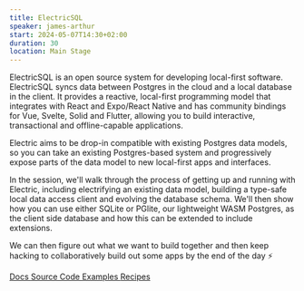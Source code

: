 ```yaml
---
title: ElectricSQL
speaker: james-arthur
start: 2024-05-07T14:30+02:00
duration: 30
location: Main Stage
---
```


ElectricSQL is an open source system for developing local-first software.
ElectricSQL syncs data between Postgres in the cloud and a local database in the client. It provides a reactive, local-first programming model that integrates with React and Expo/React Native and has community bindings for Vue, Svelte, Solid and Flutter, allowing you to build interactive, transactional and offline-capable applications.

Electric aims to be drop-in compatible with existing Postgres data models, so you can take an existing Postgres-based system and progressively expose parts of the data model to new local-first apps and interfaces.

In the session, we'll walk through the process of getting up and running with Electric, including electrifying an existing data model, building a type-safe local data access client and evolving the database schema. We'll then show how you can use either SQLite or PGlite, our lightweight WASM Postgres, as the client side database and how this can be extended to include extensions.

We can then figure out what we want to build together and then keep hacking to collaboratively build out some apps by the end of the day ⚡️

<a href="https://electric-sql.com/docs" target="_blank">
  Docs
</a>

<a href="https://github.com/electric-sql" target="_blank">
  Source Code
</a>

<a href="https://electric-sql.com/docs/examples" target="_blank">
  Examples
</a>

<a href="https://electric-sql.com/docs/recipes" target="_blank">
  Recipes
</a>